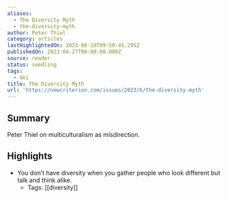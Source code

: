 ```yaml
---
aliases:
  - The Diversity Myth
  - the-diversity-myth
author: Peter Thiel
category: articles
lastHighlightedOn: 2023-08-10T09:50:45.295Z
publishedOn: 2023-04-27T00:00:00.000Z
source: reader
status: seedling
tags:
  - dei
title: The Diversity Myth
url: 'https://newcriterion.com/issues/2023/6/the-diversity-myth'
---
```

## Summary

Peter Thiel on multiculturalism as misdirection.

## Highlights

- You don’t have diversity when you gather people who look different but talk and think alike.
    - Tags: [[diversity]]
